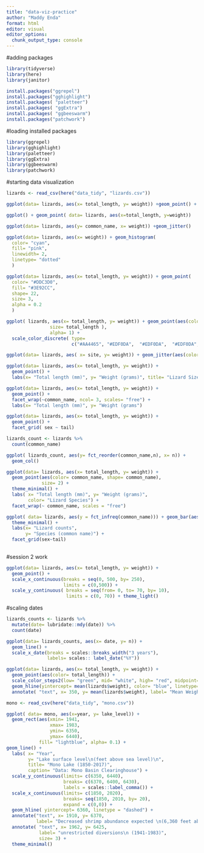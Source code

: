 ```yaml
---
title: "data-viz-practice"
author: "Maddy Enda"
format: html
editor: visual
editor_options: 
  chunk_output_type: console
---
```


#adding packages 
```r
library(tidyverse)
library(here)
library(janitor)

install.packages("ggrepel")
install.packages("gghighlight")
install.packages( "paletteer")
install.packages( "ggExtra")
install.packages( "ggbeeswarm")
install.packages("patchwork")

```

#loading installed packages
```r
library(ggrepel)
library(gghighlight)
library(paletteer)
library(ggExtra)
library(ggbeeswarm)
library(patchwork)
```

#starting data visualization
```r
lizards <- read_csv(here("data_tidy", "lizards.csv"))

ggplot(data= lizards, aes(x= total_length, y= weight)) +geom_point() + geom_line()

ggplot() + geom_point( data= lizards, aes(x=total_length, y=weight)) 
```


```r
ggplot(data= lizards, aes(y= common_name, x= weight)) +geom_jitter() 
```

```r
ggplot(data= lizards, aes(x= weight)) + geom_histogram(
  color= "cyan", 
  fill= "pink", 
  linewidth= 2,
  linetype= "dotted"
  )
```


```r
ggplot(data= lizards, aes(x= total_length, y= weight)) + geom_point(
  color= "#DDC3D0", 
  fill= "#3E92CC", 
  shape= 22,
  size= 3,
  alpha = 0.2
  )
```

```r
ggplot( lizards, aes(x= total_length, y= weight)) + geom_point(aes(color= common_name, 
                size= total_length ), 
                alpha= 1) +
  scale_color_discrete( type=
                        c("#AA4465", "#EDF0DA",  "#EDF0DA",  "#EDF0DA",  "#EDF0DA",  "#EDF0DA",  "#EDF0DA"))
```


```r
ggplot(data= lizards, aes( x= site, y= weight)) + geom_jitter(aes(color= common_name)) +theme_bw()
```

```r
ggplot(data= lizards, aes(x= total_length, y= weight)) +
  geom_point() + 
  labs(x= "Total length (mm)", y= "Weight (grams)", title= "Lizard Size")
```


```r
ggplot(data= lizards, aes(x= total_length, y= weight)) +
  geom_point() + 
  facet_wrap(~common_name, ncol= 3, scales= "free") +
  labs(x= "Total length (mm)", y= "Weight (grams")
```

```r
ggplot(data= lizards, aes(x= total_length, y= weight)) +
  geom_point() + 
  facet_grid( sex ~ tail)
```


```r
lizards_count <- lizards %>%
  count(common_name)

ggplot( lizards_count, aes(y= fct_reorder(common_name,n), x= n)) +
  geom_col()
```

```r
ggplot(data= lizards, aes(x= total_length, y= weight)) +
  geom_point(aes(color= common_name, shape= common_name), 
             size= 2) + 
  theme_minimal() +
  labs( x= "Total length (mm)", y= "Weight (grams)",
        color= "Lizard Species") +
  facet_wrap(~ common_name, scales = "free")
```

```r
ggplot( data= lizards, aes(y = fct_infreq(common_name))) + geom_bar(aes(fill= site)) + 
  theme_minimal() +
  labs(x= "Lizard counts",
       y= "Species (common name)") +
  facet_grid(sex~tail)
  
```


#session 2 work
```r
ggplot(data= lizards, aes(x= total_length, y= weight)) +
  geom_point() +
  scale_x_continuous(breaks = seq(0, 500, by= 250), 
                     limits = c(0,500)) +
  scale_y_continuous( breaks = seq(from= 0, to= 70, by= 10),
                      limits = c(0, 70)) + theme_light()
```

#scaling dates
```r
lizards_counts <- lizards %>%
  mutate(date= lubridate::mdy(date)) %>%
  count(date)

ggplot(data= lizards_counts, aes(x= date, y= n)) +
  geom_line() +
  scale_x_date(breaks = scales::breaks_width("3 years"),
               labels= scales:: label_date("%Y"))
```


```r
ggplot(data= lizards, aes(x= total_length, y= weight)) +
  geom_point(aes(color= total_length)) +
  scale_color_steps2(low= "green", mid= "white", high= "red", midpoint= 150, breaks= c(50,75,150,180, 220, 280)) +
  geom_hline(yintercept= mean(lizards$weight), color= "blue", linetype= "dashed") +
  annotate( "text", x= 350, y= mean(lizards$weight), label= "Mean Weight")
```


```r
mono <- read_csv(here("data_tidy", "mono.csv"))

ggplot( data= mono, aes(x=year, y= lake_level)) + 
  geom_rect(aes(xmin= 1941, 
                xmax= 1983, 
                ymin= 6350,
                ymax= 6440),
            fill= "lightblue", alpha= 0.1) +
geom_line() +
  labs( x= "Year",
        y= "Lake surface level\n(feet above sea level)\n",
        title= "Mono Lake (1850-2017)",
        caption= "Data: Mono Basin Clearinghouse") +
  scale_y_continuous(limits= c(6350, 6440),
                     breaks= c(6370, 6400, 6430),
                     labels = scales::label_comma()) +
  scale_x_continuous(limits= c(1850, 2020),
                     breaks= seq(1850, 2010, by= 20), 
                     expand = c(0,0)) +
  geom_hline( yintercept= 6360, linetype = "dashed") +
  annotate("text", x= 1910, y= 6370, 
           label= "Decreased shrimp abundance expected \n(6,360 feet above sea level)") +
  annotate( "text", x= 1962, y= 6425,
            label= "unrestricted diversions\n (1941-1983)",
            size= 3) +
  theme_minimal()
  
```

